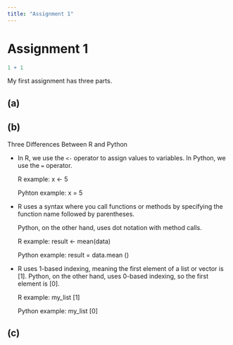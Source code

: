 ```yaml
---
title: "Assignment 1"
---
```


# Assignment 1

```r
1 + 1
```

My first assignment has three parts.

## (a)

## (b)

Three Differences Between R and Python

-   In R, we use the `<-` operator to assign values to variables. In Python, we use the `=` operator.

    R example: x \<- 5

    Pyhton example: x = 5

-   R uses a syntax where you call functions or methods by specifying the function name followed by parentheses.

    Python, on the other hand, uses dot notation with method calls.

    R example: result \<- mean(data)

    Python example: result = data.mean ()

-   R uses 1-based indexing, meaning the first element of a list or vector is \[1\]. Python, on the other hand, uses 0-based indexing, so the first element is \[0\].

    R example: my_list \[1\]

    Python example: my_list \[0\]

## (c)
